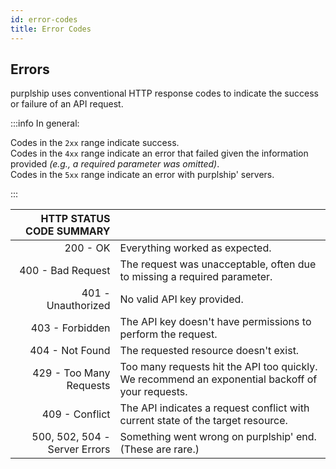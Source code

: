 ```yaml
---
id: error-codes
title: Error Codes
---
```


## Errors

purplship uses conventional HTTP response codes to indicate the success or failure of an API request.

:::info In general:

  Codes in the `2xx` range indicate success. <br/>
  Codes in the `4xx` range indicate an error that failed given the information provided *(e.g., a required parameter was omitted)*.<br/>
  Codes in the `5xx` range indicate an error with purplship' servers.

:::


| HTTP STATUS CODE SUMMARY     |                                                                                                  |
| ---------------------------: |:------------------------------------------------------------------------------------------------ |
|                     200 - OK | Everything worked as expected.                                                                   |
|            400 - Bad Request | The request was unacceptable, often due to missing a required parameter.                         |
|           401 - Unauthorized | No valid API key provided.                                                                       |
|              403 - Forbidden | The API key doesn't have permissions to perform the request.                                     |
|              404 - Not Found | The requested resource doesn't exist.                                                            |
|      429 - Too Many Requests | Too many requests hit the API too quickly. We recommend an exponential backoff of your requests. |
|               409 - Conflict | The API indicates a request conflict with current state of the target resource.                  |
|500, 502, 504 - Server Errors | Something went wrong on purplship' end. (These are rare.)                                        |
